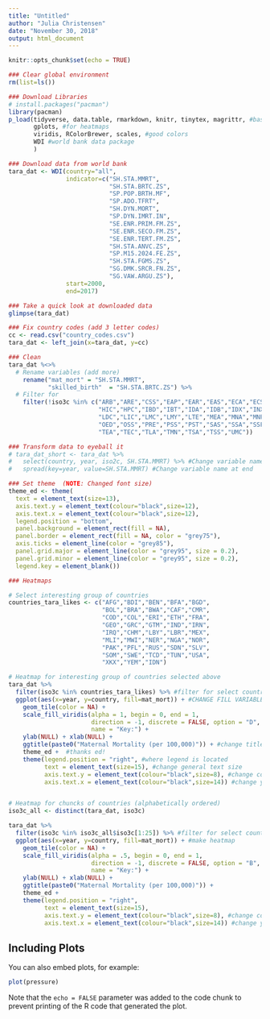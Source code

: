```yaml
---
title: "Untitled"
author: "Julia Christensen"
date: "November 30, 2018"
output: html_document
---
```


```r
knitr::opts_chunk$set(echo = TRUE)
```

```r
### Clear global environment
rm(list=ls()) 

### Download Libraries 
# install.packages("pacman")
library(pacman)
p_load(tidyverse, data.table, rmarkdown, knitr, tinytex, magrittr, #basic
       gplots, #for heatmaps
       viridis, RColorBrewer, scales, #good colors
       WDI #world bank data package
       )

### Download data from world bank 
tara_dat <- WDI(country="all", 
                indicator=c("SH.STA.MMRT",
                            "SH.STA.BRTC.ZS",
                            "SP.POP.BRTH.MF",
                            "SP.ADO.TFRT",
                            "SH.DYN.MORT",
                            "SP.DYN.IMRT.IN",
                            "SE.ENR.PRIM.FM.ZS",
                            "SE.ENR.SECO.FM.ZS",
                            "SE.ENR.TERT.FM.ZS",
                            "SH.STA.ANVC.ZS",
                            "SP.M15.2024.FE.ZS",
                            "SH.STA.FGMS.ZS",
                            "SG.DMK.SRCR.FN.ZS",
                            "SG.VAW.ARGU.ZS"),
                start=2000,
                end=2017)

### Take a quick look at downloaded data
glimpse(tara_dat)

### Fix country codes (add 3 letter codes)
cc <- read.csv("country_codes.csv")
tara_dat <- left_join(x=tara_dat, y=cc)

### Clean 
tara_dat %<>%
  # Rename variables (add more)
    rename("mat_mort" = "SH.STA.MMRT",
           "skilled_birth"  = "SH.STA.BRTC.ZS") %>%
  # Filter for 
    filter(!iso3c %in% c("ARB","ARE","CSS","EAP","EAR","EAS","ECA","ECS","EMU",
                         "HIC","HPC","IBD","IBT","IDA","IDB","IDX","INX","LAC",
                         "LDC","LIC","LMC","LMY","LTE","MEA","MNA","MNP","NCL",
                         "OED","OSS","PRE","PSS","PST","SAS","SSA","SSF","SST",
                         "TEA","TEC","TLA","TMN","TSA","TSS","UMC")) 

### Transform data to eyeball it
# tara_dat_short <- tara_dat %>%
#   select(country, year, iso2c, SH.STA.MMRT) %>% #Change variable name at end
#   spread(key=year, value=SH.STA.MMRT) #Change variable name at end

### Set theme  (NOTE: Changed font size)
theme_ed <- theme(
  text = element_text(size=13),
  axis.text.y = element_text(colour="black",size=12),
  axis.text.x = element_text(colour="black",size=12),
  legend.position = "bottom",
  panel.background = element_rect(fill = NA),
  panel.border = element_rect(fill = NA, color = "grey75"),
  axis.ticks = element_line(color = "grey85"),
  panel.grid.major = element_line(color = "grey95", size = 0.2),
  panel.grid.minor = element_line(color = "grey95", size = 0.2),
  legend.key = element_blank())

### Heatmaps 

# Select interesting group of countries 
countries_tara_likes <- c("AFG","BDI","BEN","BFA","BGD",
                          "BOL","BRA","BWA","CAF","CMR",
                          "COD","COL","ERI","ETH","FRA",
                          "GEO","GRC","GTM","IND","IRN",
                          "IRQ","CHM","LBY","LBR","MEX",
                          "MLI","MWI","NER","NGA","NOR",
                          "PAK","PFL","RUS","SDN","SLV",
                          "SOM","SWE","TCD","TUN","USA",
                          "XKX","YEM","IDN")

# Heatmap for interesting group of countries selected above 
tara_dat %>%
  filter(iso3c %in% countries_tara_likes) %>% #filter for select countries
  ggplot(aes(x=year, y=country, fill=mat_mort)) + #CHANGE FILL VARIABLE
    geom_tile(color = NA) +
    scale_fill_viridis(alpha = 1, begin = 0, end = 1, 
                       direction = -1, discrete = FALSE, option = "D", #change scale options
                       name = "Key:") +
    ylab(NULL) + xlab(NULL) + 
    ggtitle(paste0("Maternal Mortality (per 100,000)")) + #change title to match varaible 
    theme_ed +  #thanks ed!
    theme(legend.position = "right", #where legend is located
          text = element_text(size=15), #change general text size 
          axis.text.y = element_text(colour="black",size=8), #change country name size 
          axis.text.x = element_text(colour="black",size=14)) #change year size 


# Heatmap for chuncks of countries (alphabetically ordered)
iso3c_all <- distinct(tara_dat, iso3c)

tara_dat %>%
  filter(iso3c %in% iso3c_all$iso3c[1:25]) %>% #filter for select countries
  ggplot(aes(x=year, y=country, fill=mat_mort)) + #make heatmap 
    geom_tile(color = NA) +
    scale_fill_viridis(alpha = .5, begin = 0, end = 1, 
                       direction = -1, discrete = FALSE, option = "B",
                       name = "Key:") +
    ylab(NULL) + xlab(NULL) +
    ggtitle(paste0("Maternal Mortality (per 100,000)")) +
    theme_ed + 
    theme(legend.position = "right",
          text = element_text(size=15),
          axis.text.y = element_text(colour="black",size=8), #change country name size 
          axis.text.x = element_text(colour="black",size=14)) #change year size 

```

## Including Plots

You can also embed plots, for example:

```r
plot(pressure)
```

Note that the `echo = FALSE` parameter was added to the code chunk to prevent printing of the R code that generated the plot.

